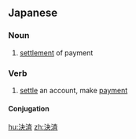 ==Japanese==
{{ja-kanjitab|けつ|さい|k1=けっ|yomi=o}}

===Noun===
{{ja-noun|けっさい}}

# [[settlement]] of payment

===Verb===
{{ja-verb-suru|tr=trans|けっさい}}

# [[settle]] an account, make [[payment]]
#: {{ja-usex|まとめて一度に決済する|まとめて いち ど に けっさい する|pay for everything at once}}

====Conjugation====
{{ja-suru|けっさい}}

[[hu:決済]]
[[zh:決済]]